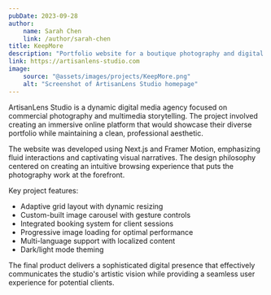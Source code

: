 ```yaml
---
pubDate: 2023-09-28
author:
    name: Sarah Chen
    link: /author/sarah-chen
title: KeepMore
description: "Portfolio website for a boutique photography and digital media agency"
link: https://artisanlens-studio.com
image:
    source: "@assets/images/projects/KeepMore.png"
    alt: "Screenshot of ArtisanLens Studio homepage"
---
```


ArtisanLens Studio is a dynamic digital media agency focused on commercial photography and multimedia storytelling. The project involved creating an immersive online platform that would showcase their diverse portfolio while maintaining a clean, professional aesthetic.

The website was developed using Next.js and Framer Motion, emphasizing fluid interactions and captivating visual narratives. The design philosophy centered on creating an intuitive browsing experience that puts the photography work at the forefront.

Key project features:
- Adaptive grid layout with dynamic resizing
- Custom-built image carousel with gesture controls
- Integrated booking system for client sessions
- Progressive image loading for optimal performance
- Multi-language support with localized content
- Dark/light mode theming

The final product delivers a sophisticated digital presence that effectively communicates the studio's artistic vision while providing a seamless user experience for potential clients.
